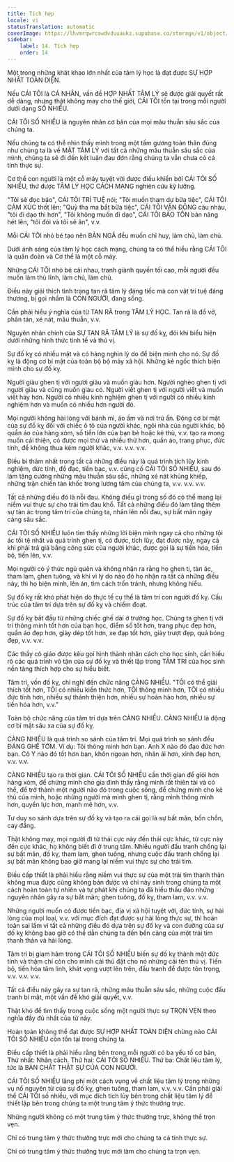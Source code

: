 ```yaml
---
title: Tích hợp
locale: vi
statusTranslation: automatic
coverImage: https://lhvmrqwrcowdvduuaukz.supabase.co/storage/v1/object/public/strapi-uploads/small_cover-educacion-fundamental.webp-2d51a7828a2b1309555be27f7e2a61a0.webp
sidebar:
    label: 14. Tích hợp
    order: 14
---
```

Một trong những khát khao lớn nhất của tâm lý học là đạt được SỰ HỢP NHẤT TOÀN DIỆN.

Nếu CÁI TÔI là CÁ NHÂN, vấn đề HỢP NHẤT TÂM LÝ sẽ được giải quyết rất dễ dàng, nhưng thật không may cho thế giới, CÁI TÔI tồn tại trong mỗi người dưới dạng SỐ NHIỀU.

CÁI TÔI SỐ NHIỀU là nguyên nhân cơ bản của mọi mâu thuẫn sâu sắc của chúng ta.

Nếu chúng ta có thể nhìn thấy mình trong một tấm gương toàn thân đúng như chúng ta là về MẶT TÂM LÝ với tất cả những mâu thuẫn sâu sắc của mình, chúng ta sẽ đi đến kết luận đau đớn rằng chúng ta vẫn chưa có cá tính thực sự.

Cơ thể con người là một cỗ máy tuyệt vời được điều khiển bởi CÁI TÔI SỐ NHIỀU, thứ được TÂM LÝ HỌC CÁCH MẠNG nghiên cứu kỹ lưỡng.

"Tôi sẽ đọc báo", CÁI TÔI TRÍ TUỆ nói; "Tôi muốn tham dự bữa tiệc", CÁI TÔI CẢM XÚC thốt lên; "Quỷ tha ma bắt bữa tiệc", CÁI TÔI VẬN ĐỘNG càu nhàu, "tôi đi dạo thì hơn", "Tôi không muốn đi dạo", CÁI TÔI BẢO TỒN bản năng hét lên, "tôi đói và tôi sẽ ăn", v.v.

Mỗi CÁI TÔI nhỏ bé tạo nên BẢN NGÃ đều muốn chỉ huy, làm chủ, làm chủ.

Dưới ánh sáng của tâm lý học cách mạng, chúng ta có thể hiểu rằng CÁI TÔI là quân đoàn và Cơ thể là một cỗ máy.

Những CÁI TÔI nhỏ bé cãi nhau, tranh giành quyền tối cao, mỗi người đều muốn làm thủ lĩnh, làm chủ, làm chủ.

Điều này giải thích tình trạng tan rã tâm lý đáng tiếc mà con vật trí tuệ đáng thương, bị gọi nhầm là CON NGƯỜI, đang sống.

Cần phải hiểu ý nghĩa của từ TAN RÃ trong TÂM LÝ HỌC. Tan rã là đổ vỡ, phân tán, xé nát, mâu thuẫn, v.v.

Nguyên nhân chính của SỰ TAN RÃ TÂM LÝ là sự đố kỵ, đôi khi biểu hiện dưới những hình thức tinh tế và thú vị.

Sự đố kỵ có nhiều mặt và có hàng nghìn lý do để biện minh cho nó. Sự đố kỵ là động cơ bí mật của toàn bộ bộ máy xã hội. Những kẻ ngốc thích biện minh cho sự đố kỵ.

Người giàu ghen tị với người giàu và muốn giàu hơn. Người nghèo ghen tị với người giàu và cũng muốn giàu có. Người viết ghen tị với người viết và muốn viết hay hơn. Người có nhiều kinh nghiệm ghen tị với người có nhiều kinh nghiệm hơn và muốn có nhiều hơn người đó.

Mọi người không hài lòng với bánh mì, áo ấm và nơi trú ẩn. Động cơ bí mật của sự đố kỵ đối với chiếc ô tô của người khác, ngôi nhà của người khác, bộ quần áo của hàng xóm, số tiền lớn của bạn bè hoặc kẻ thù, v.v. tạo ra mong muốn cải thiện, có được mọi thứ và nhiều thứ hơn, quần áo, trang phục, đức tính, để không thua kém người khác, v.v. v.v. v.v.

Điều bi thảm nhất trong tất cả những điều này là quá trình tích lũy kinh nghiệm, đức tính, đồ đạc, tiền bạc, v.v. củng cố CÁI TÔI SỐ NHIỀU, sau đó làm tăng cường những mâu thuẫn sâu sắc, những xé nát khủng khiếp, những trận chiến tàn khốc trong lương tâm của chúng ta, v.v. v.v. v.v.

Tất cả những điều đó là nỗi đau. Không điều gì trong số đó có thể mang lại niềm vui thực sự cho trái tim đau khổ. Tất cả những điều đó làm tăng thêm sự tàn ác trong tâm trí của chúng ta, nhân lên nỗi đau, sự bất mãn ngày càng sâu sắc.

CÁI TÔI SỐ NHIỀU luôn tìm thấy những lời biện minh ngay cả cho những tội ác tồi tệ nhất và quá trình ghen tị, có được, tích lũy, đạt được này, ngay cả khi phải trả giá bằng công sức của người khác, được gọi là sự tiến hóa, tiến bộ, tiến lên, v.v.

Mọi người có ý thức ngủ quên và không nhận ra rằng họ ghen tị, tàn ác, tham lam, ghen tuông, và khi vì lý do nào đó họ nhận ra tất cả những điều này, thì họ biện minh, lên án, tìm cách trốn tránh, nhưng không hiểu.

Sự đố kỵ rất khó phát hiện do thực tế cụ thể là tâm trí con người đố kỵ. Cấu trúc của tâm trí dựa trên sự đố kỵ và chiếm đoạt.

Sự đố kỵ bắt đầu từ những chiếc ghế dài ở trường học. Chúng ta ghen tị với trí thông minh tốt hơn của bạn học, điểm số tốt hơn, trang phục đẹp hơn, quần áo đẹp hơn, giày dép tốt hơn, xe đạp tốt hơn, giày trượt đẹp, quả bóng đẹp, v.v. v.v.

Các thầy cô giáo được kêu gọi hình thành nhân cách cho học sinh, cần hiểu rõ các quá trình vô tận của sự đố kỵ và thiết lập trong TÂM TRÍ của học sinh nền tảng thích hợp cho sự hiểu biết.

Tâm trí, vốn đố kỵ, chỉ nghĩ đến chức năng CÀNG NHIỀU. "TÔI có thể giải thích tốt hơn, TÔI có nhiều kiến thức hơn, TÔI thông minh hơn, TÔI có nhiều đức tính hơn, nhiều sự thánh thiện hơn, nhiều sự hoàn hảo hơn, nhiều sự tiến hóa hơn, v.v."

Toàn bộ chức năng của tâm trí dựa trên CÀNG NHIỀU. CÀNG NHIỀU là động cơ bí mật sâu xa của sự đố kỵ.

CÀNG NHIỀU là quá trình so sánh của tâm trí. Mọi quá trình so sánh đều ĐÁNG GHÊ TỞM. Ví dụ: Tôi thông minh hơn bạn. Anh X nào đó đạo đức hơn bạn. Cô Y nào đó tốt hơn bạn, khôn ngoan hơn, nhân ái hơn, xinh đẹp hơn, v.v. v.v.

CÀNG NHIỀU tạo ra thời gian. CÁI TÔI SỐ NHIỀU cần thời gian để giỏi hơn hàng xóm, để chứng minh cho gia đình thấy rằng mình rất thiên tài và có thể, để trở thành một người nào đó trong cuộc sống, để chứng minh cho kẻ thù của mình, hoặc những người mà mình ghen tị, rằng mình thông minh hơn, quyền lực hơn, mạnh mẽ hơn, v.v.

Tư duy so sánh dựa trên sự đố kỵ và tạo ra cái gọi là sự bất mãn, bồn chồn, cay đắng.

Thật không may, mọi người đi từ thái cực này đến thái cực khác, từ cực này đến cực khác, họ không biết đi ở trung tâm. Nhiều người đấu tranh chống lại sự bất mãn, đố kỵ, tham lam, ghen tuông, nhưng cuộc đấu tranh chống lại sự bất mãn không bao giờ mang lại niềm vui thực sự cho trái tim.

Điều cấp thiết là phải hiểu rằng niềm vui thực sự của một trái tim thanh thản không mua được cũng không bán được và chỉ nảy sinh trong chúng ta một cách hoàn toàn tự nhiên và tự phát khi chúng ta đã hiểu thấu đáo những nguyên nhân gây ra sự bất mãn; ghen tuông, đố kỵ, tham lam, v.v. v.v.

Những người muốn có được tiền bạc, địa vị xã hội tuyệt vời, đức tính, sự hài lòng của mọi loại, v.v. với mục đích đạt được sự hài lòng thực sự, thì hoàn toàn sai lầm vì tất cả những điều đó dựa trên sự đố kỵ và con đường của sự đố kỵ không bao giờ có thể dẫn chúng ta đến bến cảng của một trái tim thanh thản và hài lòng.

Tâm trí bị giam hãm trong CÁI TÔI SỐ NHIỀU biến sự đố kỵ thành một đức tính và thậm chí còn cho mình cái thú đặt cho nó những cái tên thú vị. Tiến bộ, tiến hóa tâm linh, khát vọng vượt lên trên, đấu tranh để được tôn trọng, v.v. v.v. v.v.

Tất cả điều này gây ra sự tan rã, những mâu thuẫn sâu sắc, những cuộc đấu tranh bí mật, một vấn đề khó giải quyết, v.v.

Thật khó để tìm thấy trong cuộc sống một người thực sự TRỌN VẸN theo nghĩa đầy đủ nhất của từ này.

Hoàn toàn không thể đạt được SỰ HỢP NHẤT TOÀN DIỆN chừng nào CÁI TÔI SỐ NHIỀU còn tồn tại trong chúng ta.

Điều cấp thiết là phải hiểu rằng bên trong mỗi người có ba yếu tố cơ bản, Thứ nhất: Nhân cách. Thứ hai: CÁI TÔI SỐ NHIỀU. Thứ ba: Chất liệu tâm lý, tức là BẢN CHẤT THẬT SỰ CỦA CON NGƯỜI.

CÁI TÔI SỐ NHIỀU lãng phí một cách vụng về chất liệu tâm lý trong những vụ nổ nguyên tử của sự đố kỵ, ghen tuông, tham lam, v.v. v.v. Cần phải giải thể CÁI TÔI số nhiều, với mục đích tích lũy bên trong chất liệu tâm lý để thiết lập bên trong chúng ta một trung tâm ý thức thường trực.

Những người không có một trung tâm ý thức thường trực, không thể trọn vẹn.

Chỉ có trung tâm ý thức thường trực mới cho chúng ta cá tính thực sự.

Chỉ có trung tâm ý thức thường trực mới làm cho chúng ta trọn vẹn.


